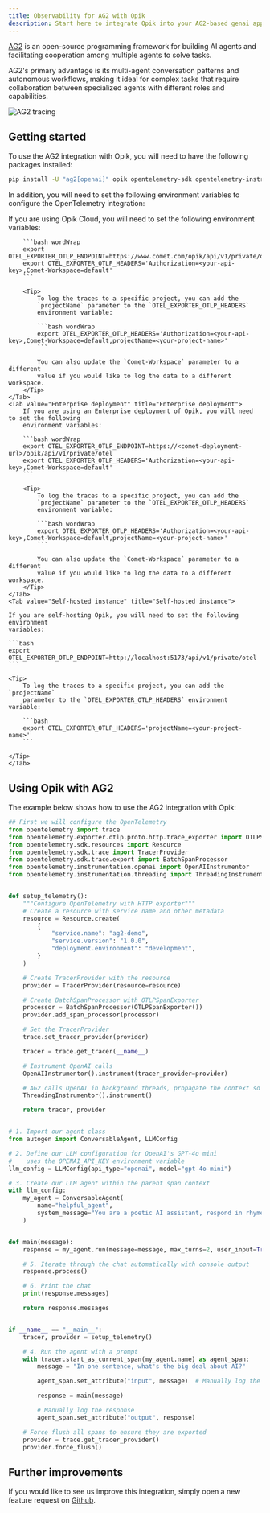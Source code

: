 ```yaml
---
title: Observability for AG2 with Opik
description: Start here to integrate Opik into your AG2-based genai application for end-to-end LLM observability, unit testing, and optimization.
---
```


[AG2](https://ag2.ai/) is an open-source programming framework for building AI agents and facilitating cooperation among multiple agents to solve tasks.

AG2's primary advantage is its multi-agent conversation patterns and autonomous workflows, making it ideal for complex tasks that require collaboration between specialized agents with different roles and capabilities.

<Frame>
  <img src="/img/tracing/ag2_integration.png" alt="AG2 tracing" />
</Frame>

## Getting started

To use the AG2 integration with Opik, you will need to have the following
packages installed:

```bash
pip install -U "ag2[openai]" opik opentelemetry-sdk opentelemetry-instrumentation-openai opentelemetry-instrumentation-threading opentelemetry-exporter-otlp
```

In addition, you will need to set the following environment variables to
configure the OpenTelemetry integration:

<Tabs>
    <Tab value="Opik Cloud" title="Opik Cloud">
        If you are using Opik Cloud, you will need to set the following
        environment variables:
            
        ```bash wordWrap
        export OTEL_EXPORTER_OTLP_ENDPOINT=https://www.comet.com/opik/api/v1/private/otel
        export OTEL_EXPORTER_OTLP_HEADERS='Authorization=<your-api-key>,Comet-Workspace=default'
        ```

        <Tip>
            To log the traces to a specific project, you can add the
            `projectName` parameter to the `OTEL_EXPORTER_OTLP_HEADERS`
            environment variable:

            ```bash wordWrap
            export OTEL_EXPORTER_OTLP_HEADERS='Authorization=<your-api-key>,Comet-Workspace=default,projectName=<your-project-name>'
            ```

            You can also update the `Comet-Workspace` parameter to a different
            value if you would like to log the data to a different workspace.
        </Tip>
    </Tab>
    <Tab value="Enterprise deployment" title="Enterprise deployment">
        If you are using an Enterprise deployment of Opik, you will need to set the following
        environment variables:

        ```bash wordWrap
        export OTEL_EXPORTER_OTLP_ENDPOINT=https://<comet-deployment-url>/opik/api/v1/private/otel
        export OTEL_EXPORTER_OTLP_HEADERS='Authorization=<your-api-key>,Comet-Workspace=default'
        ```

        <Tip>
            To log the traces to a specific project, you can add the
            `projectName` parameter to the `OTEL_EXPORTER_OTLP_HEADERS`
            environment variable:

            ```bash wordWrap
            export OTEL_EXPORTER_OTLP_HEADERS='Authorization=<your-api-key>,Comet-Workspace=default,projectName=<your-project-name>'
            ```

            You can also update the `Comet-Workspace` parameter to a different
            value if you would like to log the data to a different workspace.
        </Tip>
    </Tab>
    <Tab value="Self-hosted instance" title="Self-hosted instance">

    If you are self-hosting Opik, you will need to set the following environment
    variables:

    ```bash
    export OTEL_EXPORTER_OTLP_ENDPOINT=http://localhost:5173/api/v1/private/otel
    ```

    <Tip>
        To log the traces to a specific project, you can add the `projectName`
        parameter to the `OTEL_EXPORTER_OTLP_HEADERS` environment variable:

        ```bash
        export OTEL_EXPORTER_OTLP_HEADERS='projectName=<your-project-name>'
        ```

    </Tip>
    </Tab>

</Tabs>

## Using Opik with AG2

The example below shows how to use the AG2 integration with Opik:

```python {pytest_codeblocks_skip=true}
## First we will configure the OpenTelemetry
from opentelemetry import trace
from opentelemetry.exporter.otlp.proto.http.trace_exporter import OTLPSpanExporter
from opentelemetry.sdk.resources import Resource
from opentelemetry.sdk.trace import TracerProvider
from opentelemetry.sdk.trace.export import BatchSpanProcessor
from opentelemetry.instrumentation.openai import OpenAIInstrumentor
from opentelemetry.instrumentation.threading import ThreadingInstrumentor


def setup_telemetry():
    """Configure OpenTelemetry with HTTP exporter"""
    # Create a resource with service name and other metadata
    resource = Resource.create(
        {
            "service.name": "ag2-demo",
            "service.version": "1.0.0",
            "deployment.environment": "development",
        }
    )

    # Create TracerProvider with the resource
    provider = TracerProvider(resource=resource)

    # Create BatchSpanProcessor with OTLPSpanExporter
    processor = BatchSpanProcessor(OTLPSpanExporter())
    provider.add_span_processor(processor)

    # Set the TracerProvider
    trace.set_tracer_provider(provider)

    tracer = trace.get_tracer(__name__)

    # Instrument OpenAI calls
    OpenAIInstrumentor().instrument(tracer_provider=provider)

    # AG2 calls OpenAI in background threads, propagate the context so all spans ends up in the same trace
    ThreadingInstrumentor().instrument()

    return tracer, provider


# 1. Import our agent class
from autogen import ConversableAgent, LLMConfig

# 2. Define our LLM configuration for OpenAI's GPT-4o mini
#    uses the OPENAI_API_KEY environment variable
llm_config = LLMConfig(api_type="openai", model="gpt-4o-mini")

# 3. Create our LLM agent within the parent span context
with llm_config:
    my_agent = ConversableAgent(
        name="helpful_agent",
        system_message="You are a poetic AI assistant, respond in rhyme.",
    )


def main(message):
    response = my_agent.run(message=message, max_turns=2, user_input=True)

    # 5. Iterate through the chat automatically with console output
    response.process()

    # 6. Print the chat
    print(response.messages)

    return response.messages


if __name__ == "__main__":
    tracer, provider = setup_telemetry()

    # 4. Run the agent with a prompt
    with tracer.start_as_current_span(my_agent.name) as agent_span:
        message = "In one sentence, what's the big deal about AI?"

        agent_span.set_attribute("input", message)  # Manually log the question

        response = main(message)

        # Manually log the response
        agent_span.set_attribute("output", response)

    # Force flush all spans to ensure they are exported
    provider = trace.get_tracer_provider()
    provider.force_flush()
```

## Further improvements

If you would like to see us improve this integration, simply open a new feature
request on [Github](https://github.com/comet-ml/opik/issues).

